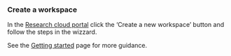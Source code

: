 ### Create a workspace

In the [Research cloud portal](https://surfresearchcloud.nl) click the 'Create a new workspace' button and follow the steps in the wizzard.

See the [Getting started](../../first-steps.qmd#create-a-workspace) page for more guidance.